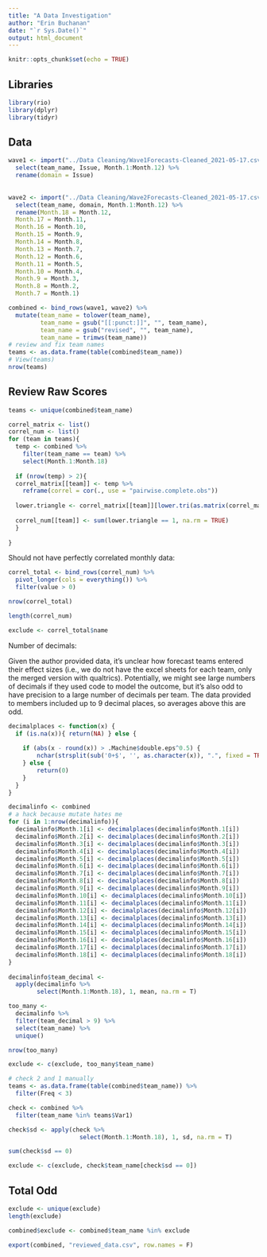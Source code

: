 ```yaml
---
title: "A Data Investigation"
author: "Erin Buchanan"
date: "`r Sys.Date()`"
output: html_document
---
```


```r
knitr::opts_chunk$set(echo = TRUE)
```

## Libraries

```r
library(rio)
library(dplyr)
library(tidyr)
```

## Data

```r
wave1 <- import("../Data Cleaning/Wave1Forecasts-Cleaned_2021-05-17.csv") %>% 
  select(team_name, Issue, Month.1:Month.12) %>% 
  rename(domain = Issue)
  
  
wave2 <- import("../Data Cleaning/Wave2Forecasts-Cleaned_2021-05-17.csv") %>% 
  select(team_name, domain, Month.1:Month.12) %>% 
  rename(Month.18 = Month.12,
  Month.17 = Month.11,
  Month.16 = Month.10,
  Month.15 = Month.9,
  Month.14 = Month.8,
  Month.13 = Month.7,
  Month.12 = Month.6,
  Month.11 = Month.5,
  Month.10 = Month.4,
  Month.9 = Month.3,
  Month.8 = Month.2,
  Month.7 = Month.1)

combined <- bind_rows(wave1, wave2) %>% 
  mutate(team_name = tolower(team_name),
         team_name = gsub("[[:punct:]]", "", team_name),
         team_name = gsub("revised", "", team_name),
         team_name = trimws(team_name))
# review and fix team names 
teams <- as.data.frame(table(combined$team_name))
# View(teams)
nrow(teams)
```

## Review Raw Scores

```r
teams <- unique(combined$team_name)

correl_matrix <- list()
correl_num <- list()
for (team in teams){
  temp <- combined %>% 
    filter(team_name == team) %>% 
    select(Month.1:Month.18)
  
  if (nrow(temp) > 2){
  correl_matrix[[team]] <- temp %>% 
    reframe(correl = cor(., use = "pairwise.complete.obs"))
  
  lower.triangle <- correl_matrix[[team]][lower.tri(as.matrix(correl_matrix[[team]]), diag = FALSE)]
  
  correl_num[[team]] <- sum(lower.triangle == 1, na.rm = TRUE)
  }
  
}
```

Should not have perfectly correlated monthly data: 

```r
correl_total <- bind_rows(correl_num) %>% 
  pivot_longer(cols = everything()) %>% 
  filter(value > 0)

nrow(correl_total)

length(correl_num) 

exclude <- correl_total$name
```

Number of decimals:

Given the author provided data, it's unclear how forecast teams entered their effect sizes (i.e., we do not have the excel sheets for each team, only the merged version with qualtrics). Potentially, we might see large numbers of decimals if they used code to model the outcome, but it's also odd to have precision to a large number of decimals per team. The data provided to members included up to 9 decimal places, so averages above this are odd. 

```r
decimalplaces <- function(x) {
  if (is.na(x)){ return(NA) } else {
  
    if (abs(x - round(x)) > .Machine$double.eps^0.5) {
        nchar(strsplit(sub('0+$', '', as.character(x)), ".", fixed = TRUE)[[1]][[2]])
    } else {
        return(0)
    }
  }
}

decimalinfo <- combined 
# a hack because mutate hates me
for (i in 1:nrow(decimalinfo)){
  decimalinfo$Month.1[i] <- decimalplaces(decimalinfo$Month.1[i])
  decimalinfo$Month.2[i] <- decimalplaces(decimalinfo$Month.2[i])
  decimalinfo$Month.3[i] <- decimalplaces(decimalinfo$Month.3[i])
  decimalinfo$Month.4[i] <- decimalplaces(decimalinfo$Month.4[i])
  decimalinfo$Month.5[i] <- decimalplaces(decimalinfo$Month.5[i])
  decimalinfo$Month.6[i] <- decimalplaces(decimalinfo$Month.6[i])
  decimalinfo$Month.7[i] <- decimalplaces(decimalinfo$Month.7[i])
  decimalinfo$Month.8[i] <- decimalplaces(decimalinfo$Month.8[i])
  decimalinfo$Month.9[i] <- decimalplaces(decimalinfo$Month.9[i])
  decimalinfo$Month.10[i] <- decimalplaces(decimalinfo$Month.10[i])
  decimalinfo$Month.11[i] <- decimalplaces(decimalinfo$Month.11[i])
  decimalinfo$Month.12[i] <- decimalplaces(decimalinfo$Month.12[i])
  decimalinfo$Month.13[i] <- decimalplaces(decimalinfo$Month.13[i])
  decimalinfo$Month.14[i] <- decimalplaces(decimalinfo$Month.14[i])
  decimalinfo$Month.15[i] <- decimalplaces(decimalinfo$Month.15[i])
  decimalinfo$Month.16[i] <- decimalplaces(decimalinfo$Month.16[i])
  decimalinfo$Month.17[i] <- decimalplaces(decimalinfo$Month.17[i])
  decimalinfo$Month.18[i] <- decimalplaces(decimalinfo$Month.18[i])
}
 
decimalinfo$team_decimal <- 
  apply(decimalinfo %>% 
        select(Month.1:Month.18), 1, mean, na.rm = T)

too_many <-
  decimalinfo %>% 
  filter(team_decimal > 9) %>% 
  select(team_name) %>% 
  unique()

nrow(too_many)

exclude <- c(exclude, too_many$team_name)
```

```r
# check 2 and 1 manually 
teams <- as.data.frame(table(combined$team_name)) %>% 
  filter(Freq < 3)

check <- combined %>% 
  filter(team_name %in% teams$Var1) 

check$sd <- apply(check %>% 
                    select(Month.1:Month.18), 1, sd, na.rm = T)

sum(check$sd == 0)

exclude <- c(exclude, check$team_name[check$sd == 0])
```

## Total Odd

```r
exclude <- unique(exclude)
length(exclude)

combined$exclude <- combined$team_name %in% exclude

export(combined, "reviewed_data.csv", row.names = F)
```

